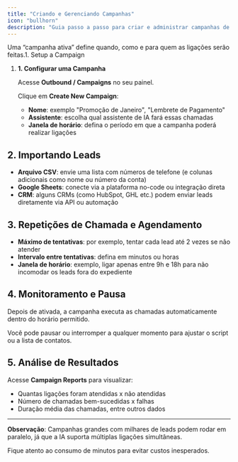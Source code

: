 ```yaml
---
title: "Criando e Gerenciando Campanhas"
icon: "bullhorn"
description: "Guia passo a passo para criar e administrar campanhas de chamadas ativas, incluindo importação de leads e monitoramento"
---
```


Uma “campanha ativa” define quando, como e para quem as ligações serão feitas.1. Setup a Campaign

1. **1. Configurar uma Campanha**

   Acesse **Outbound / Campaigns** no seu painel.

   Clique em **Create New Campaign**:
   - **Nome**: exemplo "Promoção de Janeiro", "Lembrete de Pagamento"
   - **Assistente**: escolha qual assistente de IA fará essas chamadas
   - **Janela de horário**: defina o período em que a campanha poderá realizar ligações

## **2. Importando Leads**

- **Arquivo CSV**: envie uma lista com números de telefone (e colunas adicionais como nome ou número da conta)
- **Google Sheets**: conecte via a plataforma no-code ou integração direta
- **CRM**: alguns CRMs (como HubSpot, GHL etc.) podem enviar leads diretamente via API ou automação

## **3. Repetições de Chamada e Agendamento**

- **Máximo de tentativas**: por exemplo, tentar cada lead até 2 vezes se não atender
- **Intervalo entre tentativas**: defina em minutos ou horas
- **Janela de horário**: exemplo, ligar apenas entre 9h e 18h para não incomodar os leads fora do expediente

## **4. Monitoramento e Pausa**

Depois de ativada, a campanha executa as chamadas automaticamente dentro do horário permitido.

Você pode pausar ou interromper a qualquer momento para ajustar o script ou a lista de contatos.

## **5. Análise de Resultados**

Acesse **Campaign Reports** para visualizar:

- Quantas ligações foram atendidas x não atendidas
- Número de chamadas bem-sucedidas x falhas
- Duração média das chamadas, entre outros dados

---

**Observação**: Campanhas grandes com milhares de leads podem rodar em paralelo, já que a IA suporta múltiplas ligações simultâneas.

Fique atento ao consumo de minutos para evitar custos inesperados.